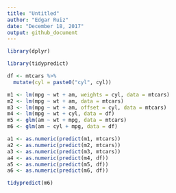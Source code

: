 ```yaml
---
title: "Untitled"
author: "Edgar Ruiz"
date: "December 18, 2017"
output: github_document
---
```


```r
library(dplyr)
```

```r
library(tidypredict)

df <- mtcars %>%
  mutate(cyl = paste0("cyl", cyl))

m1 <- lm(mpg ~ wt + am, weights = cyl, data = mtcars)
m2 <- lm(mpg ~ wt + am, data = mtcars)
m3 <- lm(mpg ~ wt + am, offset = cyl, data = mtcars)
m4 <- lm(mpg ~ wt + cyl, data = df)
m5 <- glm(am ~ wt + mpg, data = mtcars)
m6 <- glm(am ~ cyl + mpg, data = df)

a1 <- as.numeric(predict(m1, mtcars))
a2 <- as.numeric(predict(m2, mtcars))
a3 <- as.numeric(predict(m3, mtcars))
a4 <- as.numeric(predict(m4, df))
a5 <- as.numeric(predict(m5, df))
a6 <- as.numeric(predict(m6, df))

tidypredict(m6)


```